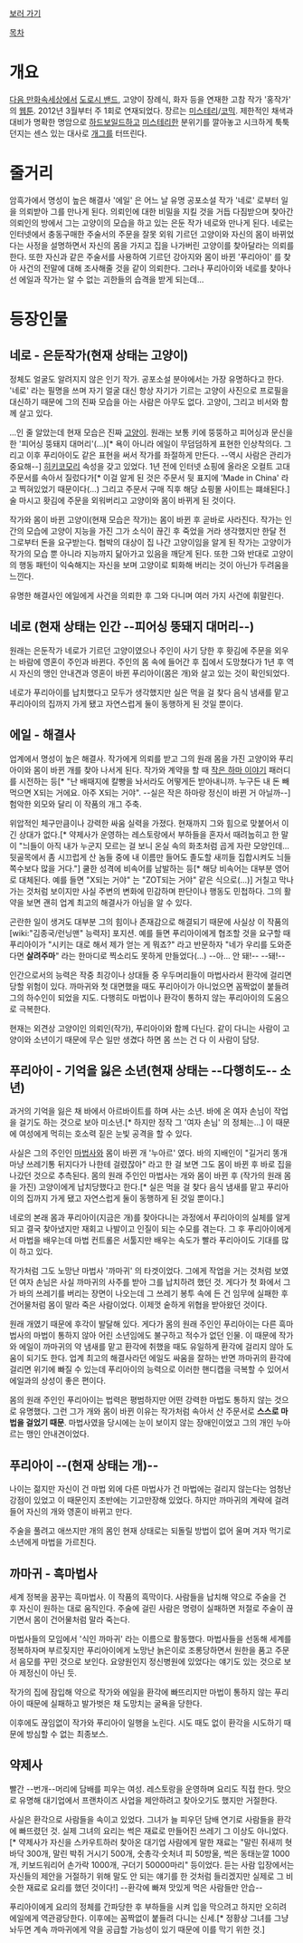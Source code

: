 [http://cartoon.media.daum.net/webtoon/view/itisnotbeing 보러 가기]

[[목차]]

= 개요 =
[[다음 만화속세상]]에서 [[도로시 밴드]], 고양이 장례식, 화자 등을 연재한 고참 작가 '홍작가' 의 [[웹툰]]. 2012년 3월부터 주 1회로 연재되었다. 장르는 [[미스테리]]/[[코믹]]. 제한적인 채색과 대비가 명확한 명암으로 [[하드보일드]]하고 [[미스테리]]한 분위기를 깔아놓고 시크하게 툭툭 던지는 센스 있는 대사로 [[개그]]를 터뜨린다. 

= 줄거리 =
암흑가에서 명성이 높은 해결사 '에일' 은 어느 날 유명 공포소설 작가 '네로' 로부터 일을 의뢰받아 그를 만나게 된다. 의뢰인에 대한 비밀을 지킬 것을 거듭 다짐받으며 찾아간 의뢰인의 방에서 그는 고양이의 모습을 하고 있는 은둔 작가 네로와 만나게 된다. 네로는 인터넷에서 충동구매한 주술서의 주문을 잘못 외워 기르던 고양이와 자신의 몸이 바뀌었다는 사정을 설명하면서 자신의 몸을 가지고 집을 나가버린 고양이를 찾아달라는 의뢰를 한다. 또한 자신과 같은 주술서를 사용하여 기르던 강아지와 몸이 바뀐 '푸리아이' 를 찾아 사건의 전말에 대해 조사해줄 것을 같이 의뢰한다. 그러나 푸리아이와 네로를 찾아나선 에일과 작가는 알 수 없는 괴한들의 습격을 받게 되는데...

= 등장인물 =

== 네로 - 은둔작가(현재 상태는 고양이) ==
정체도 얼굴도 알려지지 않은 인기 작가. 공포소설 분야에서는 가장 유명하다고 한다. '네로' 라는 필명을 쓰며 자기 얼굴 대신 항상 자기가 기르는 고양이 사진으로 프로필을 대신하기 때문에 그의 진짜 모습을 아는 사람은 아무도 없다. 고양이, 그리고 비서와 함께 살고 있다.

...인 줄 알았는데 현재 모습은 진짜 [[고양이]]. 원래는 보통 키에 뚱뚱하고 피어싱과 문신을 한 '피어싱 뚱돼지 대머리'(...)[* 욕이 아니라 에일이 무덤덤하게 표현한 인상착의다. 그리고 이후 푸리아이도 같은 표현을 써서 작가를 좌절하게 만든다. --역시 사람은 관리가 중요해--] [[히키코모리]] 속성을 갖고 있었다. 1년 전에 인터넷 쇼핑에 올라온 오컬트 고대 주문서를 속아서 질렀다가[* 이걸 알게 된 것은 주문서 뒷 표지에 'Made in China' 라고 찍혀있었기 때문이다(...) 그리고 주문서 구매 직후 해당 쇼핑몰 사이트는 퍠쇄된다.] 술 마시고 홧김에 주문을 외워버리고 고양이와 몸이 바뀌게 된 것이다.

작가와 몸이 바뀐 고양이(현재 모습은 작가)는 몸이 바뀐 후 곧바로 사라진다. 작가는 인간의 모습에 고양이 지능을 가진 그가 소식이 끊긴 후 죽었을 거라 생각했지만 한달 전 그로부터 돈을 요구받는다. 협박의 대상이 집 나간 고양이임을 알게 된 작가는 고양이가 작가의 모습 뿐 아니라 지능까지 닮아가고 있음을 깨닫게 된다. 또한 그와 반대로 고양이의 행동 패턴이 익숙해지는 자신을 보며 고양이로 퇴화해 버리는 것이 아닌가 두려움을 느낀다.

유명한 해결사인 에일에게 사건을 의뢰한 후 그와 다니며 여러 가지 사건에 휘말린다.

== 네로 (현재 상태는 인간 --피어싱 뚱돼지 대머리--) ==
원래는 은둔작가 네로가 기르던 고양이였으나 주인이 사기 당한 후 홧김에 주문을 외우는 바람에 영혼이 주인과 바뀐다. 주인의 몸 속에 들어간 후 집에서 도망쳤다가 1년 후 역시 자신의 맹인 안내견과 영혼이 바뀐 푸리아이(몸은 개)와 살고 있는 것이 확인되었다.

네로가 푸리아이를 납치했다고 모두가 생각했지만 실은 먹을 걸 찾다 음식 냄새를 맡고 푸리아이의 집까지 가게 됐고 자연스럽게 둘이 동행하게 된 것일 뿐이다.

== 에일 - 해결사 ==
업계에서 명성이 높은 해결사. 작가에게 의뢰를 받고 그의 원래 몸을 가진 고양이와 푸리아이와 몸이 바뀐 개를 찾아 나서게 된다. 작가와 계약을 할 때 [[작은 하마 이야기]] 패러디를 시전하는 등[* "난 배때지에 칼빵을 놔서라도 어떻게든 받아내니까. 누구든 내 돈 빼먹으면 X되는 거에요. 아주 X되는 거야". --실은 작은 하마랑 정신이 바뀐 거 아닐까--] 험악한 외모와 달리 이 작품의 개그 주축.

위압적인 체구만큼이나 강력한 싸움 실력을 가졌다. 현재까지 그와 힘으로 맞붙어서 이긴 상대가 없다.[* 약제사가 운영하는 레스토랑에서 부하들을 혼자서 때려눕히고 한 말이 "늬들이 아직 내가 누군지 모르는 걸 보니 온실 속의 화초처럼 곱게 자란 모양인데... 뒷골목에서 좀 시끄럽게 산 놈들 중에 내 이름만 들어도 졸도할 새끼들 집합시켜도 늬들 쪽수보다 많을 거다."] 쿨한 성격에 비속어를 남발하는 등[* 해당 비속어는 대부분 영어로 대체된다. 예를 들면 "X되는 거야" 는 "ZOT되는 거야" 같은 식으로(...)] 거칠고 막나가는 것처럼 보이지만 사실 주변의 변화에 민감하며 판단이나 행동도 민첩하다. 그의 활약을 보면 괜히 업계 최고의 해결사가 아님을 알 수 있다.

곤란한 일이 생겨도 대부분 그의 힘이나 존재감으로 해결되기 때문에 사실상 이 작품의 [wiki:"김종국/런닝맨" 능력자] 포지션. 예를 들면 푸리아이에게 협조할 것을 요구할 때 푸리아이가 "시키는 대로 해서 제가 얻는 게 뭐죠?" 라고 반문하자 "네가 우리를 도와준다면 '''살려주마'''" 라는 한마디로 찍소리도 못하게 만들었다(...) --아... 안 돼!-- --돼!--

인간으로서의 능력은 작중 최강이나 상대들 중 우두머리들이 마법사라서 환각에 걸리면 당할 위험이 있다. 까마귀와 첫 대면했을 때도 푸리아이가 아니었으면 꼼짝없이 붙들려 그의 하수인이 되었을 지도. 다행히도 마법이나 환각이 통하지 않는 푸리아이의 도움으로 극복한다.

현재는 외견상 고양이인 의뢰인(작가), 푸리아이와 함께 다닌다. 같이 다니는 사람이 고양이와 소년이기 때문에 무슨 일만 생겼다 하면 몸 쓰는 건 다 이 사람이 담당.

== 푸리아이 - 기억을 잃은 소년(현재 상태는 --다행히도-- 소년) ==
과거의 기억을 잃은 채 바에서 아르바이트를 하며 사는 소년. 바에 온 여자 손님이 작업을 걸기도 하는 것으로 보아 미소년.[* 하지만 정작 그 '여자 손님' 의 정체는...] 이 때문에 여성에게 먹히는 호소력 짙은 눈빛 공격을 할 수 있다.

사실은 그의 주인인 [[마법사]]와 몸이 바뀐 개 '누아르' 였다. 바의 지배인이 "길거리 똥개마냥 쓰레기통 뒤지다가 나한테 걸렸잖아" 라고 한 걸 보면 그도 몸이 바뀐 후 바로 집을 나갔던 것으로 추측된다. 몸의 원래 주인인 마법사는 개와 몸이 바뀐 후 (작가의 원래 몸을 가진) 고양이에게 납치당했다고 한다.[* 실은 먹을 걸 찾다 음식 냄새를 맡고 푸리아이의 집까지 가게 됐고 자연스럽게 둘이 동행하게 된 것일 뿐이다.]

네로의 본래 몸과 푸리아이(지금은 개)를 찾아다니는 과정에서 푸리아이의 실체를 알게 되고 결국 찾아냈지만 재회고 나발이고 인질이 되는 수모를 겪는다. 그 후 푸리아이에게서 마법을 배우는데 마법 컨트롤은 서툴지만 배우는 속도가 빨라 푸리아이도 기대를 많이 하고 있다.

작가처럼 그도 노망난 마법사 '까마귀' 의 타겟이었다. 그에게 작업을 거는 것처럼 보였던 여자 손님은 사실 까마귀의 사주를 받아 그를 납치하려 했던 것. 게다가 첫 화에서 그가 바의 쓰레기를 버리는 장면이 나오는데 그 쓰레기 봉투 속에 든 건 임무에 실패한 후 건어물처럼 몸이 말라 죽은 사람이었다. 이제껏 숱하게 위협을 받아왔던 것이다.

원래 개였기 때문에 후각이 발달해 있다. 게다가 몸의 원래 주인인 푸리아이는 다른 흑마법사의 마법이 통하지 않아 어린 소년임에도 불구하고 적수가 없던 인물. 이 때문에 작가와 에일이 까마귀의 약 냄새를 맡고 환각에 취했을 때도 유일하게 환각에 걸리지 않아 도움이 되기도 한다. 업계 최고의 해결사라던 에일도 싸움을 잘하는 반면 까마귀의 환각에 걸리면 위기에 빠질 수 있는데 푸리아이의 능력으로 이러한 핸디캡을 극복할 수 있어서 에일과의 상성이 좋은 편이다.

몸의 원래 주인인 푸리아이는 법력은 평범하지만 어떤 강력한 마법도 통하지 않는 것으로 유명했다. 그런 그가 개와 몸이 바뀐 이유는 작가처럼 속아서 산 주문서로 '''스스로 마법을 걸었기 때문'''. 마법사였을 당시에는 눈이 보이지 않는 장애인이었고 그의 개인 누아르는 맹인 안내견이었다.

== 푸리아이 --(현재 상태는 개)-- ==
나이는 젊지만 자신이 건 마법 외에 다른 마법사가 건 마법에는 걸리지 않는다는 엄청난 강점이 있었고 이 때문인지 초반에는 기고만장해 있었다. 하지만 까마귀의 계략에 걸려들어 자신의 개와 영혼이 바뀌고 만다.

주술을 풀려고 애쓰지만 개의 몸인 현재 상태로는 되돌릴 방법이 없어 울며 겨자 먹기로 소년에게 마법을 가르친다.

== 까마귀 - 흑마법사 ==
세계 정복을 꿈꾸는 흑마법사. 이 작품의 흑막이다. 사람들을 납치해 약으로 주술을 건 후 자신이 원하는 대로 움직인다. 주술에 걸린 사람은 명령이 실패하면 저절로 주술이 끊기면서 몸이 건어물처럼 말라 죽는다.

마법사들의 모임에서 '식인 까마귀' 라는 이름으로 활동했다. 마법사들을 선동해 세계를 정복하자며 부르짖지만 푸리아이에게 노망난 늙은이로 조롱당하면서 원한을 품고 주문서 음모를 꾸민 것으로 보인다. 요양원인지 정신병원에 있었다는 얘기도 있는 것으로 보아 제정신이 아닌 듯.

작가의 집에 잠입해 약으로 작가와 에일을 환각에 빠뜨리지만 마법이 통하지 않는 푸리아이 때문에 실패하고 발가벗은 채 도망치는 굴욕을 당한다.

이후에도 끊임없이 작가와 푸리아이 일행을 노린다. 시도 때도 없이 환각을 시도하기 때문에 방심할 수 없는 최종보스.

== 약제사 ==
빨간 --번개--머리에 담배를 피우는 여성. 레스토랑을 운영하며 요리도 직접 한다. 맛으로 유명해 대기업에서 프랜차이즈 사업을 제안하려고 찾아오기도 했지만 거절한다.

사실은 환각으로 사람들을 속이고 있었다. 그녀가 늘 피우던 담배 연기로 사람들을 환각에 빠뜨렸던 것. 실제 그녀의 요리는 썩은 재료로 만들어진 쓰레기 그 이상도 아니었다.[* 약제사가 자신을 스카우트하러 찾아온 대기업 사람에게 말한 재료는 "말린 쥐새끼 혓바닥 300개, 말린 박쥐 거시기 500개, 숫총각·숫처녀 피 50방울, 썩은 동태눈깔 1000개, 키보드워리어 손가락 1000개, 구더기 50000마리" 등이었다. 듣는 사람 입장에서는 자신들의 제안을 거절하기 위해 말도 안 되는 얘기를 한 것처럼 들리겠지만 실제로 그 비슷한 재료로 요리를 했던 것이다!] --환각에 빠져 맛있게 먹은 사람들만 안습--

푸리아이에게 요리의 정체를 간파당한 후 부하들을 시켜 입을 막으려고 하지만 오히려 에일에게 역관광당한다. 이후에는 꼼짝없이 붙들려 다니는 신세.[* 정황상 그녀를 그냥 놔두면 계속 까마귀에게 약을 공급할 가능성이 있기 때문에 이를 막기 위한 것.]
